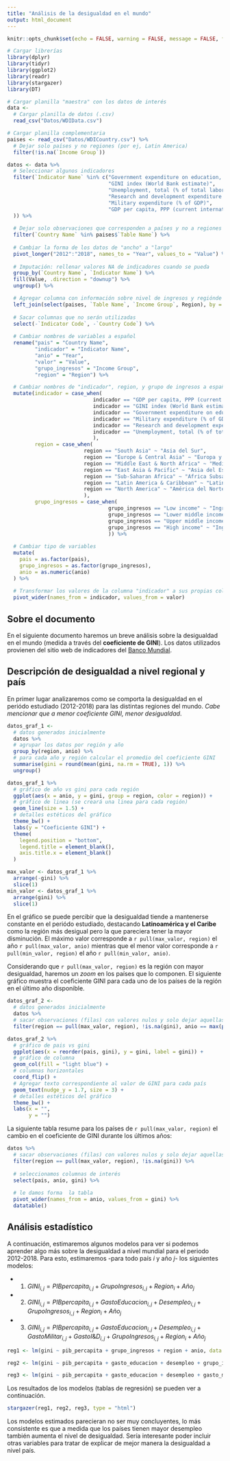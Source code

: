 ```yaml
---
title: "Análisis de la desigualdad en el mundo"
output: html_document
---
```


```r
knitr::opts_chunk$set(echo = FALSE, warning = FALSE, message = FALSE, float = FALSE)
```

```r
# Cargar librerías
library(dplyr)
library(tidyr)
library(ggplot2)
library(readr)
library(stargazer)
library(DT)
```

```r
# Cargar planilla "maestra" con los datos de interés
data <- 
  # Cargar planilla de datos (.csv)
  read_csv("Datos/WDIData.csv") 

# Cargar planilla complementaria
paises <- read_csv("Datos/WDICountry.csv") %>% 
  # Dejar solo países y no regiones (por ej, Latin America)
  filter(!is.na(`Income Group`)) 
```

```r
datos <- data %>% 
  # Seleccionar algunos indicadores
  filter(`Indicator Name` %in% c("Government expenditure on education, total (% of GDP)",
                                 "GINI index (World Bank estimate)",
                                 "Unemployment, total (% of total labor force) (modeled ILO estimate)",
                                 "Research and development expenditure (% of GDP)",
                                 "Military expenditure (% of GDP)",
                                 "GDP per capita, PPP (current international $)"
  )) %>% 
  
  # Dejar solo observaciones que corresponden a países y no a regiones (por ej, Latin America)
  filter(`Country Name` %in% paises$`Table Name`) %>% 
  
  # Cambiar la forma de los datos de "ancho" a "largo"
  pivot_longer("2012":"2018", names_to = "Year", values_to = "Value") %>% 
  
  # Imputación: rellenar valores NA de indicadores cuando se pueda
  group_by(`Country Name`, `Indicator Name`) %>% 
  fill(Value, .direction = "downup") %>% 
  ungroup() %>% 

  # Agregar columna con información sobre nivel de ingresos y regiónde cada país
  left_join(select(paises, `Table Name`, `Income Group`, Region), by = c("Country Name" = "Table Name")) %>% 
  
  # Sacar columnas que no serán utilizadas
  select(-`Indicator Code`, -`Country Code`) %>% 
  
  # Cambiar nombres de variables a español
  rename("pais" = "Country Name",
         "indicador" = "Indicator Name",
         "anio" = "Year",
         "valor" = "Value",
         "grupo_ingresos" = "Income Group",
         "region" = "Region") %>% 

  # Cambiar nombres de "indicador", region, y grupo de ingresos a español
  mutate(indicador = case_when(
                            indicador == "GDP per capita, PPP (current international $)" ~ "pib_percapita",
                            indicador == "GINI index (World Bank estimate)" ~ "gini",
                            indicador == "Government expenditure on education, total (% of GDP)" ~ "gasto_educacion",
                            indicador == "Military expenditure (% of GDP)"  ~ "gasto_militar",
                            indicador == "Research and development expenditure (% of GDP)" ~ "gasto_ID",
                            indicador == "Unemployment, total (% of total labor force) (modeled ILO estimate)" ~ "desempleo"
                            ),
         region = case_when(
                         region == "South Asia" ~ "Asia del Sur",
                         region == "Europe & Central Asia" ~ "Europa y Asia Central",
                         region == "Middle East & North Africa" ~ "Medio Este y Africa del Norte",
                         region == "East Asia & Pacific" ~ "Asia del Este y Pacífico",
                         region == "Sub-Saharan Africa" ~ "Africa Subsahariana",
                         region == "Latin America & Caribbean" ~ "Latinoamérica y el Caribe",
                         region == "North America" ~ "América del Norte"
                         ),
         grupo_ingresos = case_when(
                                 grupo_ingresos == "Low income" ~ "Ingreso Bajo",
                                 grupo_ingresos == "Lower middle income" ~ "Ingreso Medio-Bajo",
                                 grupo_ingresos == "Upper middle income" ~ "Ingreso Medio-Alto",
                                 grupo_ingresos == "High income" ~ "Ingreso Alto"
                                 )) %>% 
  
  # Cambiar tipo de variables 
  mutate(
    pais = as.factor(pais),
    grupo_ingresos = as.factor(grupo_ingresos),
    anio = as.numeric(anio)
  ) %>% 
  
  # Transformar los valores de la columna "indicador" a sus propias columnas
  pivot_wider(names_from = indicador, values_from = valor)
```

## Sobre el documento

En el siguiente documento haremos un breve análisis sobre la desigualdad en el mundo (medida a través del **coeficiente de GINI**). Los datos utilizados provienen del sitio web de indicadores del [Banco Mundial](https://data.worldbank.org/indicator).

## Descripción de desigualdad a nivel regional y país

En primer lugar analizaremos como se comporta la desigualdad en el periódo estudiado (2012-2018) para las distintas regiones del mundo. *Cabe mencionar que a menor coeficiente GINI, menor desigualdad*.

```r
datos_graf_1 <- 
  # datos generados inicialmente
  datos %>% 
  # agrupar los datos por región y año
  group_by(region, anio) %>% 
  # para cada año y región calcular el promedio del coeficiente GINI
  summarise(gini = round(mean(gini, na.rm = TRUE), 1)) %>% 
  ungroup()

datos_graf_1 %>% 
  # gráfico de año vs gini para cada región
  ggplot(aes(x = anio, y = gini, group = region, color = region)) +
  # gráfico de linea (se creará una linea para cada región)
  geom_line(size = 1.5) + 
  # detalles estéticos del gráfico
  theme_bw() + 
  labs(y = "Coeficiente GINI") + 
  theme(
    legend.position = "bottom",
    legend.title = element_blank(),
    axis.title.x = element_blank()
  )

max_valor <- datos_graf_1 %>% 
  arrange(-gini) %>% 
  slice(1)
min_valor <- datos_graf_1 %>% 
  arrange(gini) %>% 
  slice(1)
```

En el gráfico se puede percibir que la desigualdad tiende a mantenerse constante en el periódo estudiado, destacando **Latinoamérica y el Caribe** como la región más desigual pero la que pareciera tener la mayor disminución. El máximo valor corresponde a `r pull(max_valor, region)` el año `r pull(max_valor, anio)` mientras que el menor valor corresponde a `r pull(min_valor, region)` el año `r pull(min_valor, anio)`.

Considerando que `r pull(max_valor, region)` es la región con mayor desigualdad, haremos un *zoom* en los países que lo componen. El siguiente gráfico muestra el coeficiente GINI para cada uno de los países de la región en el último año disponible.

```r
datos_graf_2 <- 
  # datos generados inicialmente
  datos %>% 
  # sacar observaciones (filas) con valores nulos y solo dejar aquellas correspondiente a países de la región con mayor coeficiente GINI y para el ultimo año disponible
  filter(region == pull(max_valor, region), !is.na(gini), anio == max(pull(datos, anio))) 

datos_graf_2 %>% 
  # gráfico de pais vs gini
  ggplot(aes(x = reorder(pais, gini), y = gini, label = gini)) + 
  # gráfico de columna
  geom_col(fill = "light blue") + 
  # columnas horizontales 
  coord_flip() + 
  # Agregar texto correspondiente al valor de GINI para cada país
  geom_text(nudge_y = 1.7, size = 3) +
  # detalles estéticos del gráfico
  theme_bw() +
  labs(x = "",
       y = "")
```

La siguiente tabla resume para los países de `r pull(max_valor, region)` el cambio en el coeficiente de GINI durante los últimos años:

```r
datos %>% 
  # sacar observaciones (filas) con valores nulos y solo dejar aquellas correspondiente a países de la región con mayor coeficiente GINI
  filter(region == pull(max_valor, region), !is.na(gini)) %>% 
  
  # seleccionamos columnas de interés
  select(pais, anio, gini) %>% 
  
  # le damos forma  la tabla
  pivot_wider(names_from = anio, values_from = gini) %>% 
  datatable()
```


## Análisis estadístico

A continuación, estimaremos algunos modelos para ver si podemos aprender algo más sobre la desigualdad a nivel mundial para el periodo 2012-2018. Para esto, estimaremos -para todo país $i$ y año $j$- los siguientes modelos:

- (1) $GINI_{i,j} = PIBpercapita_{i,j} + GrupoIngresos_{i,j} + Region_{i} + Año_{j}$

- (2) $GINI_{i,j} = PIBpercapita_{i,j} + GastoEducacion_{i,j} + Desempleo_{i,j} + GrupoIngresos_{i,j} + Region_{i} + Año_{j}$

- (3) $GINI_{i,j} = PIBpercapita_{i,j} + GastoEducacion_{i,j} + Desempleo_{i,j} + GastoMilitar_{i,j} + GastoI\&D_{i,j}+ GrupoIngresos_{i,j} + Region_{i} + Año_{j}$

```r
reg1 <- lm(gini ~ pib_percapita + grupo_ingresos + region + anio, data = datos)

reg2 <- lm(gini ~ pib_percapita + gasto_educacion + desempleo + grupo_ingresos + region + anio, data = datos) 

reg3 <- lm(gini ~ pib_percapita + gasto_educacion + desempleo + gasto_militar + gasto_ID + grupo_ingresos + region + anio, data = datos) 
```

Los resultados de los modelos (tablas de regresión) se pueden ver a continuación. 

<div align="center">
```r
stargazer(reg1, reg2, reg3, type = "html")
``` 
</div>

Los modelos estimados parecieran no ser muy concluyentes, lo más consistente es que a medida que los países tienen mayor desempleo también aumenta el nivel de desigualdad. Sería interesante poder incluir otras variables para tratar de explicar de mejor manera la desigualdad a nivel país.